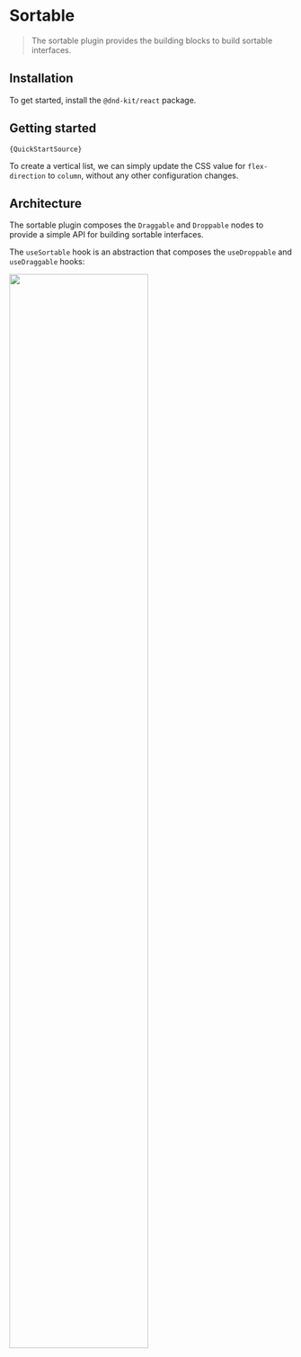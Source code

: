 

# Sortable

> The sortable plugin provides the building blocks to build sortable interfaces.

<Preview of={BasicSetup} />

## Installation

To get started, install the `@dnd-kit/react` package.

## Getting started

<Preview>
  <Example />
</Preview>

<Code>{QuickStartSource}</Code>

To create a vertical list, we can simply update the CSS value for `flex-direction` to `column`, without any other configuration changes.

<Preview>
  <Example vertical />
</Preview>

## Architecture

The sortable plugin composes the `Draggable` and `Droppable` nodes to provide a simple API for building sortable interfaces.

The `useSortable` hook is an abstraction that composes the `useDroppable` and `useDraggable` hooks:

<img src={image} width="70%" />
